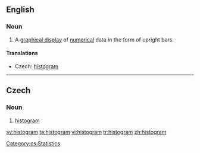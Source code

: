 ==English==
{{wikipedia}}
===Noun===
{{en-noun}}

# {{statistics}} A [[graphical display]] of [[numerical]] data in the form of upright bars.

====Translations====
{{trans-top|graphical display}}
* Czech: [[#Czech|histogram]] {{m}}
{{trans-mid}}
{{trans-bottom}}

----
==Czech==

===Noun===
{{cs-noun|g=m}}

# [[#English|histogram]]

[[Category:cs:Statistics]]

[[sv:histogram]]
[[ta:histogram]]
[[vi:histogram]]
[[tr:histogram]]
[[zh:histogram]]